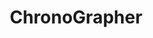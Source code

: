 ---
title: 'ChronoGrapher'
description: 'Mintlify gives you complete control over the look and feel of your documentation using the docs.json file'
icon: 'puzzle'
---